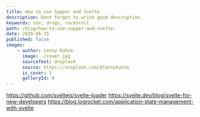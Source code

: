 ```yaml
---
title: How to use Sapper and Svelte
description: Dont forget to write good description
keywords: sex, drugs, rocknroll
path: /blog/how-to-use-sapper-and-svelte-
date: 2020-06-25
published: false
images:
    - author: Lenny Kuhne
      image: ./cover.jpg
      sourceText: Unsplash
      source: https://unsplash.com/@lennykuhne
      is_cover: 1
      galleryId: 0
---
```



https://github.com/sveltejs/svelte-loader
https://svelte.dev/blog/svelte-for-new-developers
https://blog.logrocket.com/application-state-management-with-svelte

